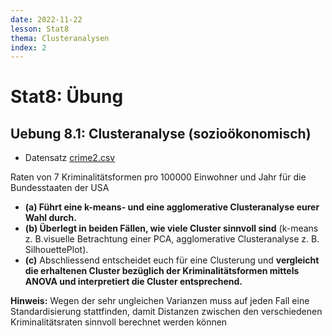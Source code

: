 ```yaml
---
date: 2022-11-22
lesson: Stat8
thema: Clusteranalysen
index: 2
---
```


# Stat8: Übung


## Uebung 8.1: Clusteranalyse (sozioökonomisch)

- Datensatz [crime2.csv](https://raw.githubusercontent.com/ResearchMethods-ZHAW/datasets/main/statistik/crime2.csv)

Raten von 7 Kriminalitätsformen pro 100000 Einwohner und Jahr für die Bundesstaaten der USA

- **(a)  Führt eine k-means- und eine agglomerative Clusteranalyse eurer Wahl durch.**
- **(b) Überlegt in beiden Fällen, wie viele Cluster sinnvoll sind** (k-means z. B.visuelle Betrachtung einer PCA, agglomerative Clusteranalyse z. B. SilhouettePlot).
- **(c)** Abschliessend entscheidet euch für eine Clusterung und **vergleicht die erhaltenen Cluster bezüglich der Kriminalitätsformen mittels ANOVA und interpretiert die Cluster entsprechend.**

**Hinweis:**
Wegen der sehr ungleichen Varianzen muss auf jeden Fall eine Standardisierung stattfinden, damit Distanzen zwischen den verschiedenen Kriminalitätsraten sinnvoll berechnet werden können



